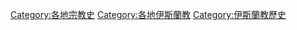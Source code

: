 [[Category:各地宗教史|Category:各地宗教史]]
[[Category:各地伊斯蘭教|Category:各地伊斯蘭教]]
[[Category:伊斯蘭教歷史|Category:伊斯蘭教歷史]]